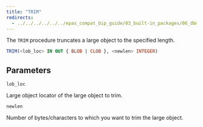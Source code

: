 ```yaml
---
title: "TRIM"
redirects:
  - ../../../../../../epas_compat_bip_guide/03_built-in_packages/06_dbms_lob/12_trim #generated for docs/epas/reorg-role-use-case-mode
---
```


The `TRIM` procedure truncates a large object to the specified length.

```sql
TRIM(<lob_loc> IN OUT { BLOB | CLOB }, <newlen> INTEGER)
```

## Parameters

`lob_loc`

 Large object locator of the large object to trim.

`newlen`

 Number of bytes/characters to which you want to trim the large object.
